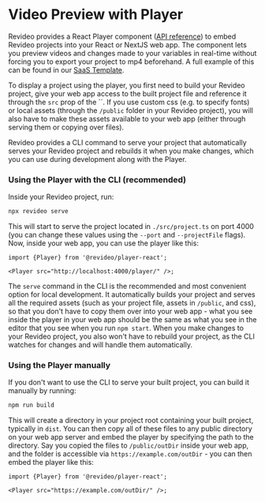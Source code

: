 # Video Preview with Player

Revideo provides a React Player component
([API reference](/api/player-react/player)) to embed Revideo projects into your
React or NextJS web app. The component lets you preview videos and changes made
to your variables in real-time without forcing you to export your project to mp4
beforehand. A full example of this can be found in our
[SaaS Template](https://github.com/redotvideo/examples/tree/main/saas-template).

To display a project using the player, you first need to build your Revideo
project, give your web app access to the built project file and reference it
through the `src` prop of the ``. If you use custom css (e.g. to
specify fonts) or local assets (through the `/public` folder in your Revideo
project), you will also have to make these assets available to your web app
(either through serving them or copying over files).

Revideo provides a CLI command to serve your project that automatically serves
your Revideo project and rebuilds it when you make changes, which you can use
during development along with the Player.

### Using the Player with the CLI (recommended)

Inside your Revideo project, run:

```bash
npx revideo serve
```

This will start to serve the project located in `./src/project.ts` on port 4000
(you can change these values using the `--port` and `--projectFile` flags). Now,
inside your web app, you can use the player like this:

```tsx
import {Player} from '@revideo/player-react';

<Player src="http://localhost:4000/player/" />;
```

The `serve` command in the CLI is the recommended and most convenient option for
local development. It automatically builds your project and serves all the
required assets (such as your project file, assets in `/public`, and css), so
that you don't have to copy them over into your web app - what you see inside
the player in your web app should be the same as what you see in the editor that
you see when you run `npm start`. When you make changes to your Revideo project,
you also won't have to rebuild your project, as the CLI watches for changes and
will handle them automatically.

### Using the Player manually

If you don't want to use the CLI to serve your built project, you can build it
manually by running:

```bash
npm run build
```

This will create a directory in your project root containing your built project,
typically in `dist`. You can then copy all of these files to any public
directory on your web app server and embed the player by specifying the path to
the directory. Say you copied the files to `/public/outDir` inside your web app,
and the folder is accessible via `https://example.com/outDir` - you can then
embed the player like this:

```tsx
import {Player} from '@revideo/player-react';

<Player src="https://example.com/outDir/" />;
```
